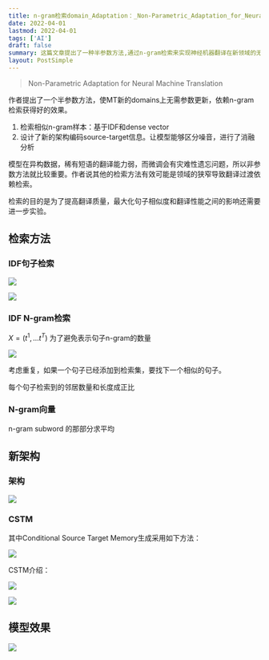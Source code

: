 ```yaml
---
title: n-gram检索domain_Adaptation：_Non-Parametric_Adaptation_for_Neural_Machine_Translation
date: 2022-04-01
lastmod: 2022-04-01
tags: ['AI']
draft: false
summary: 这篇文章提出了一种半参数方法,通过n-gram检索来实现神经机器翻译在新领域的无参数适应。作者设计了新的架构来编码源语言和目标语言信息,并通过消融分析验证了方法的有效性。该方法在异构数据和稀有短语翻译上表现良好,避免了微调可能带来的灾难性遗忘问题。
layout: PostSimple
---
```


> Non-Parametric Adaptation for Neural Machine Translation

作者提出了一个半参数方法，使MT新的domains上无需参数更新，依赖n-gram检索获得好的效果。

1. 检索相似n-gram样本：基于IDF和dense vector
2. 设计了新的架构编码source-target信息。让模型能够区分噪音，进行了消融分析

模型在异构数据，稀有短语的翻译能力弱，而微调会有灾难性遗忘问题，所以非参数方法就比较重要。作者说其他的检索方法有效可能是领域的狭窄导致翻译过渡依赖检索。

检索的目的是为了提高翻译质量，最大化句子相似度和翻译性能之间的影响还需要进一步实验。

## 检索方法

### IDF句子检索

![](https://www.tzer.top/usr/uploads/2022/04/649296299.png)

![](https://www.tzer.top/usr/uploads/2022/04/1603808443.png)

### IDF N-gram检索

$X=(t^1,...t^T)$ 为了避免表示句子n-gram的数量

![](https://www.tzer.top/usr/uploads/2022/04/3205576800.png)

考虑重复，如果一个句子已经添加到检索集，要找下一个相似的句子。

每个句子检索到的邻居数量和长度成正比

### N-gram向量

n-gram subword 的那部分求平均

## 新架构

### 架构

![](https://www.tzer.top/usr/uploads/2022/04/1151532922.png)

### CSTM

其中Conditional Source Target Memory生成采用如下方法：

![](https://www.tzer.top/usr/uploads/2022/04/170544655.png)

CSTM介绍：

![](https://www.tzer.top/usr/uploads/2022/04/2937273686.png)

![](https://www.tzer.top/usr/uploads/2022/04/2613978517.png)

## 模型效果

![](https://www.tzer.top/usr/uploads/2022/04/1831651985.png)
